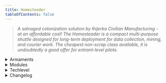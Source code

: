 ```yaml
---
title: Homesteader
tableOfContents: false
---
```


> *A salvaged colonization solution by Ihijerka Civilian Manufacturing - at an affordable cost! The Homesteader is a compact multi-purpose shuttle designed for long-term deployment for data collection, mining, and courier work. The cheapest non-scrap class available, it is undoubtedly a good offer for entrant-level pilots.*

<details>
<summary>Armaments</summary>
* N/A
</details>

<details>
<summary>Modules</summary>
* N/A
</details>

<details>
<summary>Techlevel</summary>
Civilian
</details>

<details>
<summary>Changelog</summary>
* 08/18/2024
    * Remaps the Homesteader slightly so that its main thrusters have acess to space and it has more useful utilities overall. Also addresses various connectivity issues with it.
</details>
